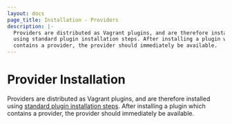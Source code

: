 ```yaml
---
layout: docs
page_title: Installation - Providers
description: |-
  Providers are distributed as Vagrant plugins, and are therefore installed
  using standard plugin installation steps. After installing a plugin which
  contains a provider, the provider should immediately be available.
---
```


# Provider Installation

Providers are distributed as Vagrant plugins, and are therefore installed
using [standard plugin installation steps](/docs/plugins/usage). After
installing a plugin which contains a provider, the provider should
immediately be available.
